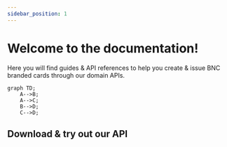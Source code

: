```yaml
---
sidebar_position: 1
---
```


<!-- import yamlContact from '@site/static/contract.yaml'; -->

# Welcome to the documentation!

Here you will find guides & API references to help you create & issue BNC branded cards through our domain APIs.

```mermaid
graph TD;
    A-->B;
    A-->C;
    B-->D;
    C-->D;
```

## Download & try out our API